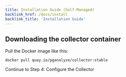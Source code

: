 ```yaml
---
title: Installation Guide (Self-Managed)
backlink_href: /docs/install
backlink_title: 'Installation Guide'
---
```


## Downloading the collector container

Pull the Docker image like this:

```
docker pull quay.io/pganalyze/collector:stable
```

<Link className="btn btn-success" to="04_configure_the_collector_docker">
  Continue to Step 4: Configure the Collector
</Link>
